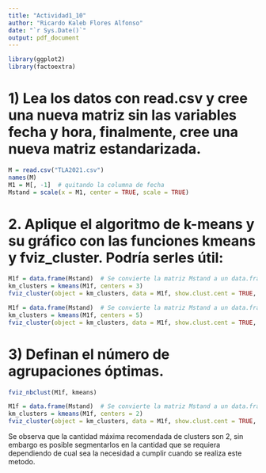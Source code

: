 ---
title: "Actividad1_10"
author: "Ricardo Kaleb Flores Alfonso"
date: "`r Sys.Date()`"
output: pdf_document
---

```{r setup, include=FALSE}
library(ggplot2)
library(factoextra)
```

# 1) Lea los datos con read.csv y cree una nueva matriz sin las variables fecha y hora, finalmente, cree una nueva matriz estandarizada. 
```{r}
M = read.csv("TLA2021.csv")
names(M)
M1 = M[, -1]  # quitando la columna de fecha
Mstand = scale(x = M1, center = TRUE, scale = TRUE)
```

# 2. Aplique el algoritmo de k-means y su gráfico con las funciones kmeans y fviz_cluster. Podría serles útil: 
```{r}
M1f = data.frame(Mstand)  # Se convierte la matriz Mstand a un data.frame porque así lo requiere la función kmeans.
km_clusters = kmeans(M1f, centers = 3)
fviz_cluster(object = km_clusters, data = M1f, show.clust.cent = TRUE, ellipse.type = "convex", star.plot = FALSE, repel = TRUE, geom="point")
```



```{r}
M1f = data.frame(Mstand)  # Se convierte la matriz Mstand a un data.frame porque así lo requiere la función kmeans.
km_clusters = kmeans(M1f, centers = 5)
fviz_cluster(object = km_clusters, data = M1f, show.clust.cent = TRUE, ellipse.type = "convex", star.plot = FALSE, repel = TRUE, geom="point")
```


# 3) Definan el número de agrupaciones óptimas.
```{r}
fviz_nbclust(M1f, kmeans)
```

```{r}

M1f = data.frame(Mstand)  # Se convierte la matriz Mstand a un data.frame porque así lo requiere la función kmeans.
km_clusters = kmeans(M1f, centers = 2)
fviz_cluster(object = km_clusters, data = M1f, show.clust.cent = TRUE, ellipse.type = "convex", star.plot = FALSE, repel = TRUE, geom="point")

```

Se observa que la cantidad máxima recomendada de clusters son 2, sin embargo es posible segmentarlos en la cantidad que se requiera dependiendo de cual sea la necesidad a cumplir cuando se realiza este metodo.
